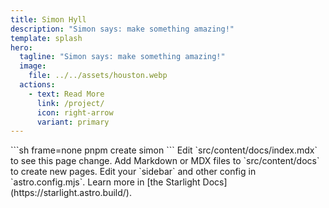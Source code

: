 ```yaml
---
title: Simon Hyll
description: "Simon says: make something amazing!"
template: splash
hero:
  tagline: "Simon says: make something amazing!"
  image:
    file: ../../assets/houston.webp
  actions:
    - text: Read More
      link: /project/
      icon: right-arrow
      variant: primary
---
```



<Card title="Create a Project" icon="pencil">
```sh frame=none
pnpm create simon
```
</Card>
<CardGrid>
	<Card title="Update content" icon="pencil">
		Edit `src/content/docs/index.mdx` to see this page change.
	</Card>
	<Card title="Add new content" icon="add-document">
		Add Markdown or MDX files to `src/content/docs` to create new pages.
	</Card>
	<Card title="Configure your site" icon="setting">
		Edit your `sidebar` and other config in `astro.config.mjs`.
	</Card>
	<Card title="Read the docs" icon="open-book">
		Learn more in [the Starlight Docs](https://starlight.astro.build/).
	</Card>
</CardGrid>
